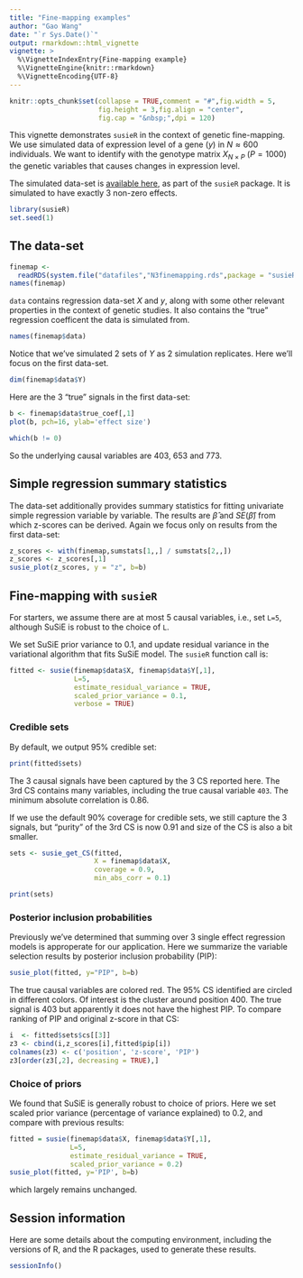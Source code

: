 ```yaml
---
title: "Fine-mapping examples"
author: "Gao Wang"
date: "`r Sys.Date()`"
output: rmarkdown::html_vignette
vignette: >
  %\VignetteIndexEntry{Fine-mapping example}
  %\VignetteEngine{knitr::rmarkdown}
  %\VignetteEncoding{UTF-8}
---
```


```r
knitr::opts_chunk$set(collapse = TRUE,comment = "#",fig.width = 5,
                      fig.height = 3,fig.align = "center",
                      fig.cap = "&nbsp;",dpi = 120)
```

This vignette demonstrates `susieR` in the context of genetic
fine-mapping.  We use simulated data of expression level of a gene
($y$) in $N \approx 600$ individuals.  We want to identify with the
genotype matrix $X_{N\times P}$ ($P=1000$) the genetic variables that
causes changes in expression level.

The simulated data-set is [available
here][N3finemapping],
as part of the `susieR` package. It is simulated to have exactly 3
non-zero effects.

```r
library(susieR)
set.seed(1)
```

## The data-set

```r
finemap <-
  readRDS(system.file("datafiles","N3finemapping.rds",package = "susieR"))
names(finemap)
```

`data` contains regression data-set $X$ and $y$, along with some other
relevant properties in the context of genetic studies. It also
contains the "true" regression coefficent the data is simulated from.

```r
names(finemap$data)
```

Notice that we've simulated 2 sets of $Y$ as 2 simulation
replicates. Here we'll focus on the first data-set.

```r
dim(finemap$data$Y)
```

Here are the 3 "true" signals in the first data-set:

```r
b <- finemap$data$true_coef[,1]
plot(b, pch=16, ylab='effect size')
```

```r
which(b != 0)
```

So the underlying causal variables are 403, 653 and 773.

## Simple regression summary statistics

The data-set additionally provides summary statistics for fitting
univariate simple regression variable by variable. The results are
$\hat{\beta}$ and $SE(\hat{\beta})$ from which z-scores can be
derived. Again we focus only on results from the first data-set:

```r
z_scores <- with(finemap,sumstats[1,,] / sumstats[2,,])
z_scores <- z_scores[,1]
susie_plot(z_scores, y = "z", b=b)
```

## Fine-mapping with `susieR`

For starters, we assume there are at most 5 causal variables, i.e.,
set `L=5`, although SuSiE is robust to the choice of `L`.

We set SuSiE prior variance to 0.1, and update residual variance in
the variational algorithm that fits SuSiE model. The `susieR` function
call is:

```r
fitted <- susie(finemap$data$X, finemap$data$Y[,1],
                L=5,
                estimate_residual_variance = TRUE, 
                scaled_prior_variance = 0.1,
				verbose = TRUE)
```

### Credible sets

By default, we output 95% credible set:

```r
print(fitted$sets)
```

The 3 causal signals have been captured by the 3 CS reported here. The
3rd CS contains many variables, including the true causal variable
`403`. The minimum absolute correlation is 0.86.

If we use the default 90% coverage for credible sets, we still
capture the 3 signals, but "purity" of the 3rd CS is now 0.91 and size
of the CS is also a bit smaller.

```r
sets <- susie_get_CS(fitted,
                     X = finemap$data$X,
	  	             coverage = 0.9,
                     min_abs_corr = 0.1)
```

```r
print(sets)
```

### Posterior inclusion probabilities

Previously we've determined that summing over 3 single effect
regression models is approperate for our application. Here we
summarize the variable selection results by posterior inclusion
probability (PIP):

```r
susie_plot(fitted, y="PIP", b=b)
```

The true causal variables are colored red. The 95% CS identified are
circled in different colors. Of interest is the cluster around
position 400. The true signal is 403 but apparently it does not have
the highest PIP. To compare ranking of PIP and original z-score in
that CS:

```r
i  <- fitted$sets$cs[[3]]
z3 <- cbind(i,z_scores[i],fitted$pip[i])
colnames(z3) <- c('position', 'z-score', 'PIP')
z3[order(z3[,2], decreasing = TRUE),]
```

### Choice of priors

We found that SuSiE is generally robust to choice of priors. Here we
set scaled prior variance (percentage of variance explained) to 0.2,
and compare with previous results:

```r
fitted = susie(finemap$data$X, finemap$data$Y[,1],
               L=5,
               estimate_residual_variance = TRUE, 
               scaled_prior_variance = 0.2)
susie_plot(fitted, y='PIP', b=b)
```

which largely remains unchanged.

## Session information

Here are some details about the computing environment, including the
versions of R, and the R packages, used to generate these results.

```r
sessionInfo()
```

[N3finemapping]: https://github.com/stephenslab/susieR/blob/master/inst/datafiles/N3finemapping.rds
